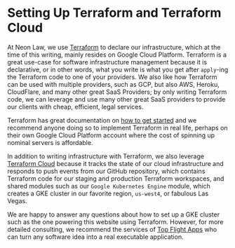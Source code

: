 <PublicLayout>

# Setting Up Terraform and Terraform Cloud

At Neon Law, we use [Terraform](https://terraform.io) to declare our
infrastructure, which at the time of this writing, mainly resides on Google
Cloud Platform. Terraform is a great use-case for software infrastructure
management because it is declarative, or in other words, what you write is
what you get after `apply`-ing the Terraform code to one of your providers.
We also like how Terraform can be used with multiple providers, such as GCP,
but also AWS, Heroku, CloudFlare, and many other great SaaS Providers; by
only writing Terraform code, we can leverage and use many other great SaaS
providers to provide our clients with cheap, efficient, legal services.

Terraform has great documentation on [how to get
started](https://www.terraform.io/intro/index.html) and we recommend anyone
doing so to implement Terraform in real life, perhaps on their own Google
Cloud Platform account where the cost of spinning up nominal servers is
affordable.

In addition to writing infrastructure with Terraform, we also leverage
[Terraform Cloud](https://app.terraform.io) because it tracks the state of
our cloud infrastructure and responds to push events from our GitHub
repository, which contains Terraform code for our staging and production
Terraform workspaces, and shared modules such as our
`Google Kubernetes Engine` module, which creates a GKE cluster in our
favorite region, `us-west4`, or fabulous Las Vegas.

We are happy to answer any questions about how to set up a GKE cluster such
as the one powering this website using Terraform. However, for more detailed
consulting, we recommend the services of [Top Flight
Apps](https://topflightapps.com/) who can turn any software idea into a real
executable application.

</PublicLayout>
